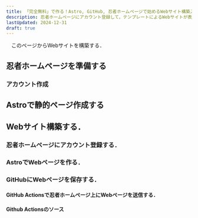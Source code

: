 ```yaml
---
title: 「完全無料」で作る！Astro, GitHub, 忍者ホームページで始めるWebサイト構築入門(1)
description: 忍者ホームページにアカウント登録して，テンプレートによるWebサイトが表示できるまでを解説する．
lastUpdated: 2024-12-31
draft: true
---
```

　このページからWebサイトを構築する．

## 忍者ホームページを準備する
### アカウント作成

## Astroで静的ページ作成する

## 
## Webサイト構築する．

### 忍者ホームページにアカウント登録する．

### AstroでWebページを作る．

### GitHubにWebページを保存する．

#### GitHub Actionsで忍者ホームページ上にWebページを送信する．

#### Github Actionsのソース